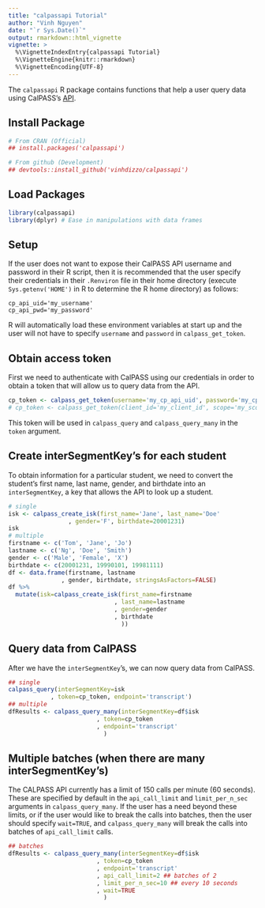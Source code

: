 ---
title: "calpassapi Tutorial"
author: "Vinh Nguyen"
date: "`r Sys.Date()`"
output: rmarkdown::html_vignette
vignette: >
  %\VignetteIndexEntry{calpassapi Tutorial}
  %\VignetteEngine{knitr::rmarkdown}
  %\VignetteEncoding{UTF-8}
---

The `calpassapi` R package contains functions that help a user query data using CalPASS's [API](https://mmap.calpassplus.org/docs/index.html).

## Install Package
```{r}
# From CRAN (Official)
## install.packages('calpassapi')

# From github (Development)
## devtools::install_github('vinhdizzo/calpassapi')
```

## Load Packages
```{r, message=FALSE, warning=FALSE}
library(calpassapi)
library(dplyr) # Ease in manipulations with data frames
```

## Setup
If the user does not want to expose their CalPASS API username and password in their R script, then it is recommended that the user specify their credentials in their `.Renviron` file in their home directory (execute `Sys.getenv('HOME')` in R to determine the R home directory) as follows:
```
cp_api_uid='my_username'
cp_api_pwd='my_password'
```

R will automatically load these environment variables at start up and the user will not have to specify `username` and `password` in `calpass_get_token`.

## Obtain access token
First we need to authenticate with CalPASS using our credentials in order to obtain a token that will allow us to query data from the API.

```{r, eval=FALSE}
cp_token <- calpass_get_token(username='my_cp_api_uid', password='my_cp_api_pwd', client_id='my_client_id', scope='my_scope')
# cp_token <- calpass_get_token(client_id='my_client_id', scope='my_scope') ## if cp_api_uid and cp_api_pwd are set in .Renviron
```

This token will be used in `calpass_query` and `calpass_query_many` in the `token` argument.

## Create interSegmentKey's for each student
To obtain information for a particular student, we need to convert the student's first name, last name, gender, and birthdate into an `interSegmentKey`, a key that allows the API to look up a student.

```{r}
# single
isk <- calpass_create_isk(first_name='Jane', last_name='Doe'
                 , gender='F', birthdate=20001231)
isk
# multiple
firstname <- c('Tom', 'Jane', 'Jo')
lastname <- c('Ng', 'Doe', 'Smith')
gender <- c('Male', 'Female', 'X')
birthdate <- c(20001231, 19990101, 19981111)
df <- data.frame(firstname, lastname
               , gender, birthdate, stringsAsFactors=FALSE)
df %>%
  mutate(isk=calpass_create_isk(first_name=firstname
                              , last_name=lastname
                              , gender=gender
                              , birthdate
                                ))

```

## Query data from CalPASS
After we have the `interSegmentKey`'s, we can now query data from CalPASS.

```{r, eval=FALSE}
## single
calpass_query(interSegmentKey=isk
            , token=cp_token, endpoint='transcript')
## multiple
dfResults <- calpass_query_many(interSegmentKey=df$isk
                         , token=cp_token
                         , endpoint='transcript'
                           )
```

## Multiple batches (when there are many interSegmentKey's)
The CALPASS API currently has a limit of 150 calls per minute (60 seconds).  These are specified by default in the `api_call_limit` and `limit_per_n_sec` arguments in `calpass_query_many`.  If the user has a need beyond these limits, or if the user would like to break the calls into batches, then the user should specify `wait=TRUE`, and `calpass_query_many` will break the calls into batches of `api_call_limit` calls.

```{r, eval=FALSE}
## batches
dfResults <- calpass_query_many(interSegmentKey=df$isk
                         , token=cp_token
                         , endpoint='transcript'
                         , api_call_limit=2 ## batches of 2
                         , limit_per_n_sec=10 ## every 10 seconds
                         , wait=TRUE
                           )
```
